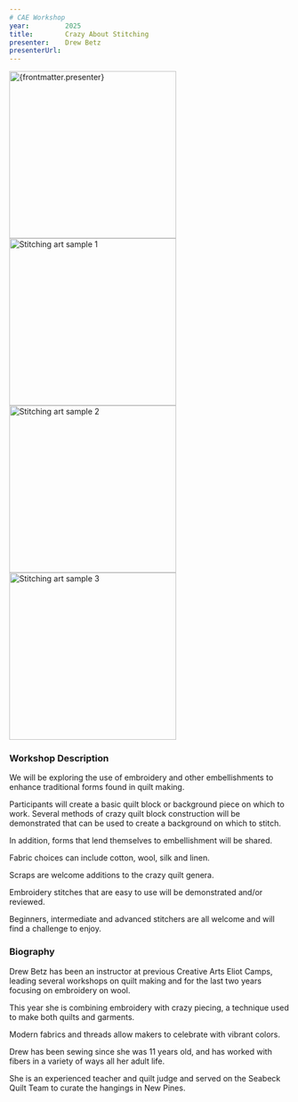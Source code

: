 ```yaml
---
# CAE Workshop
year:         2025
title:        Crazy About Stitching
presenter:    Drew Betz
presenterUrl: 
---
```



<Layout workshop={frontmatter}>

<img 
    src={Photo1.src} 
    alt={frontmatter.presenter}
    width="300" />
<img 
    src={Photo2.src} 
    alt="Stitching art sample 1"
    width="300" />
<img 
    src={Photo3.src} 
    alt="Stitching art sample 2"
    width="300" />
<img 
    src={Photo4.src} 
    alt="Stitching art sample 3"
    width="300" />


### Workshop Description

We will be exploring the use of embroidery and other embellishments to 
enhance traditional forms found in quilt making.  

Participants will create a basic quilt block or background 
piece on which to work.  Several methods of crazy quilt 
block construction will be demonstrated that can be used 
to create a background on which to stitch.  

In addition, forms that lend themselves to embellishment will be shared. 

Fabric choices can include cotton, wool, silk and linen.  

Scraps are welcome additions to the crazy quilt genera. 

Embroidery stitches that are easy to use will be demonstrated 
and/or reviewed. 

Beginners, intermediate and advanced stitchers are all welcome 
and will find a challenge to enjoy.  

### Biography

Drew Betz has been an instructor at previous Creative Arts Eliot Camps, 
leading several workshops on quilt making and for the last two years 
focusing on embroidery on wool.  

This year she is combining embroidery with crazy piecing, 
a technique used to make both quilts and garments.  

Modern fabrics and threads allow makers to celebrate with vibrant colors.  

Drew has been sewing since she was 11 years old, and has worked with 
fibers in a variety of ways all her adult life.  

She is an experienced teacher and quilt judge and served on the 
Seabeck Quilt Team to curate the hangings in New Pines.

</Layout>